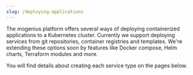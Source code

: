 ```yaml
---
slug: /deploying-applications
---
```


The mogenius platform offers several ways of deploying containerized applications to a Kubernetes cluster. Currently we support deploying services from git repositories, container registries and templates. We're extending these options soon by features like Docker compose, Helm charts, Terraform modules and more.

You will find details about creating each service type on the pages below.